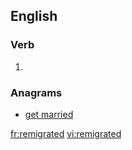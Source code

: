 ==English==

===Verb===
{{head|en}}

# {{en-past of|remigrate}}

===Anagrams===
* [[get married#English|get married]]

[[fr:remigrated]]
[[vi:remigrated]]